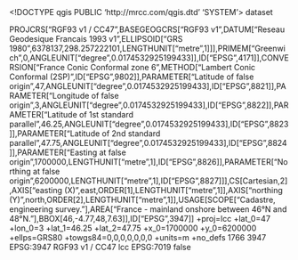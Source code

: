 <!DOCTYPE qgis PUBLIC 'http://mrcc.com/qgis.dtd' 'SYSTEM'>
<qgis version="3.28.8-Firenze">
  <identifier></identifier>
  <parentidentifier></parentidentifier>
  <language></language>
  <type>dataset</type>
  <title></title>
  <abstract></abstract>
  <contact>
    <name></name>
    <organization></organization>
    <position></position>
    <voice></voice>
    <fax></fax>
    <email></email>
    <role></role>
  </contact>
  <links/>
  <fees></fees>
  <encoding></encoding>
  <crs>
    <spatialrefsys nativeFormat="Wkt">
      <wkt>PROJCRS["RGF93 v1 / CC47",BASEGEOGCRS["RGF93 v1",DATUM["Reseau Geodesique Francais 1993 v1",ELLIPSOID["GRS 1980",6378137,298.257222101,LENGTHUNIT["metre",1]]],PRIMEM["Greenwich",0,ANGLEUNIT["degree",0.0174532925199433]],ID["EPSG",4171]],CONVERSION["France Conic Conformal zone 6",METHOD["Lambert Conic Conformal (2SP)",ID["EPSG",9802]],PARAMETER["Latitude of false origin",47,ANGLEUNIT["degree",0.0174532925199433],ID["EPSG",8821]],PARAMETER["Longitude of false origin",3,ANGLEUNIT["degree",0.0174532925199433],ID["EPSG",8822]],PARAMETER["Latitude of 1st standard parallel",46.25,ANGLEUNIT["degree",0.0174532925199433],ID["EPSG",8823]],PARAMETER["Latitude of 2nd standard parallel",47.75,ANGLEUNIT["degree",0.0174532925199433],ID["EPSG",8824]],PARAMETER["Easting at false origin",1700000,LENGTHUNIT["metre",1],ID["EPSG",8826]],PARAMETER["Northing at false origin",6200000,LENGTHUNIT["metre",1],ID["EPSG",8827]]],CS[Cartesian,2],AXIS["easting (X)",east,ORDER[1],LENGTHUNIT["metre",1]],AXIS["northing (Y)",north,ORDER[2],LENGTHUNIT["metre",1]],USAGE[SCOPE["Cadastre, engineering survey."],AREA["France - mainland onshore between 46°N and 48°N."],BBOX[46,-4.77,48,7.63]],ID["EPSG",3947]]</wkt>
      <proj4>+proj=lcc +lat_0=47 +lon_0=3 +lat_1=46.25 +lat_2=47.75 +x_0=1700000 +y_0=6200000 +ellps=GRS80 +towgs84=0,0,0,0,0,0,0 +units=m +no_defs</proj4>
      <srsid>1766</srsid>
      <srid>3947</srid>
      <authid>EPSG:3947</authid>
      <description>RGF93 v1 / CC47</description>
      <projectionacronym>lcc</projectionacronym>
      <ellipsoidacronym>EPSG:7019</ellipsoidacronym>
      <geographicflag>false</geographicflag>
    </spatialrefsys>
  </crs>
  <extent>
    <spatial minz="0" maxy="0" crs="EPSG:3947" miny="0" minx="0" maxx="0" maxz="0" dimensions="2"/>
    <temporal>
      <period>
        <start></start>
        <end></end>
      </period>
    </temporal>
  </extent>
</qgis>
